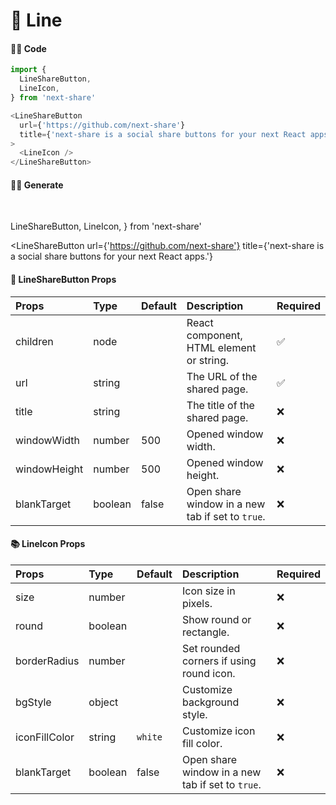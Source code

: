 # 🎀 Line

#### 👨‍💻 Code

```js copy
import {
  LineShareButton,
  LineIcon,
} from 'next-share'

<LineShareButton
  url={'https://github.com/next-share'}
  title={'next-share is a social share buttons for your next React apps.'}
>
  <LineIcon />
</LineShareButton>
```

#### 👨‍💻 Generate

<br />

  LineShareButton,
  LineIcon,
} from 'next-share'

<LineShareButton
  url={'https://github.com/next-share'}
  title={'next-share is a social share buttons for your next React apps.'}
>
  <LineIcon />
</LineShareButton>

#### 📖 LineShareButton Props

| Props | Type | Default | Description | Required |
| :--- | :--- | :--- | :--- | :--- |
| children | node |  | React component, HTML element or string. | ✅ |
| url | string |  | The URL of the shared page. | ✅ |
| title | string |  | The title of the shared page. | ❌ |
| windowWidth | number | 500 | Opened window width. | ❌ |
| windowHeight | number | 500 | Opened window height. | ❌ |
| blankTarget | boolean | false | Open share window in a new tab if set to `true`. | ❌ |

#### 📚 LineIcon Props

| Props | Type | Default | Description | Required |
| :--- | :--- | :--- | :--- | :--- |
| size | number |  | Icon size in pixels. | ❌ |
| round | boolean |  | Show round or rectangle. | ❌ |
| borderRadius | number |  | Set rounded corners if using round icon. | ❌ |
| bgStyle | object |  | Customize background style. | ❌ |
| iconFillColor | string | <code>white</code> | Customize icon fill color. | ❌ |
| blankTarget | boolean | false | Open share window in a new tab if set to `true`. | ❌ |
